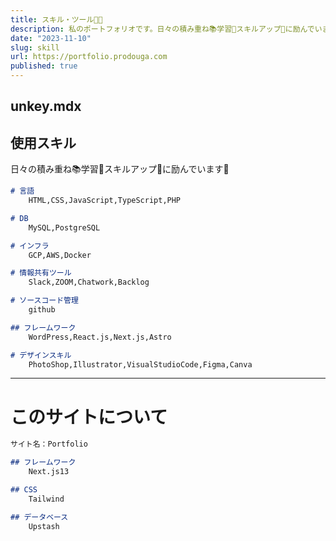 ```yaml
---
title: スキル・ツール🧑‍💻
description: 私のポートフォリオです。日々の積み重ね📚学習📝スキルアップ💪に励んでいます😤時々、コーヒーブレイク☕️✨
date: "2023-11-10"
slug: skill
url: https://portfolio.prodouga.com
published: true
---
```

## unkey.mdx

## 使用スキル

日々の積み重ね📚学習📝スキルアップ💪に励んでいます😤

```md
# 言語
    HTML,CSS,JavaScript,TypeScript,PHP

# DB
    MySQL,PostgreSQL

# インフラ
    GCP,AWS,Docker

# 情報共有ツール
    Slack,ZOOM,Chatwork,Backlog

# ソースコード管理
    github

## フレームワーク
    WordPress,React.js,Next.js,Astro

# デザインスキル
    PhotoShop,Illustrator,VisualStudioCode,Figma,Canva

```

---

# このサイトについて

```md
サイト名：Portfolio

## フレームワーク
    Next.js13

## CSS
    Tailwind

## データベース
    Upstash

```